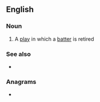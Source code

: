 ==English==

===Noun===
{{en-noun}}

# {{label|en|baseball}} A [[play]] in which a [[batter]] is retired

===See also===
* {{l|en|put out}}

===Anagrams===
* {{l|en|output}}